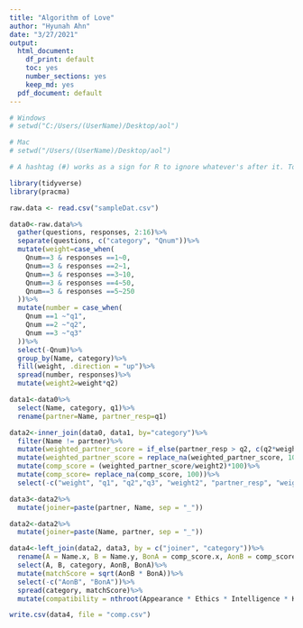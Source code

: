 ---
title: "Algorithm of Love"
author: "Hyunah Ahn"
date: "3/27/2021"
output:
  html_document: 
    df_print: default
    toc: yes
    number_sections: yes
    keep_md: yes
  pdf_document: default
---

```{r directory}
# Windows
# setwd("C:/Users/(UserName)/Desktop/aol") 

# Mac
# setwd("/Users/(UserName)/Desktop/aol")

# A hashtag (#) works as a sign for R to ignore whatever's after it. To execute either setwd command above, simply remove the hashtag in the begining of the line. But be sure to delete the hash tag only in one of the two lines. If you're a Windows user, delete the hash tag before the Windows command. If you're a Mac user, the one before the Mac command. 
```

```{r library}
library(tidyverse)
library(pracma)
```

```{r data}
raw.data <- read.csv("sampleDat.csv")
```

```{r }
data0<-raw.data%>%
  gather(questions, responses, 2:16)%>%
  separate(questions, c("category", "Qnum"))%>%
  mutate(weight=case_when(
    Qnum==3 & responses ==1~0,
    Qnum==3 & responses ==2~1,
    Qnum==3 & responses ==3~10,
    Qnum==3 & responses ==4~50,
    Qnum==3 & responses ==5~250
  ))%>%
  mutate(number = case_when(
    Qnum ==1 ~"q1",
    Qnum ==2 ~"q2",
    Qnum ==3 ~"q3"
  ))%>%
  select(-Qnum)%>%
  group_by(Name, category)%>%
  fill(weight, .direction = "up")%>%
  spread(number, responses)%>%
  mutate(weight2=weight*q2)

data1<-data0%>%
  select(Name, category, q1)%>%
  rename(partner=Name, partner_resp=q1)

data2<-inner_join(data0, data1, by="category")%>%
  filter(Name != partner)%>%
  mutate(weighted_partner_score = if_else(partner_resp > q2, c(q2*weight), c(partner_resp*weight)))%>%
  mutate(weighted_partner_score = replace_na(weighted_partner_score, 100))%>%
  mutate(comp_score = (weighted_partner_score/weight2)*100)%>%
  mutate(comp_score= replace_na(comp_score, 100))%>%
  select(-c("weight", "q1", "q2","q3", "weight2", "partner_resp", "weighted_partner_score"))

data3<-data2%>% 
  mutate(joiner=paste(partner, Name, sep = "_"))

data2<-data2%>%
  mutate(joiner=paste(Name, partner, sep = "_"))

data4<-left_join(data2, data3, by = c("joiner", "category"))%>%
  rename(A = Name.x, B = Name.y, BonA = comp_score.x, AonB = comp_score.y)%>%
  select(A, B, category, AonB, BonA)%>%
  mutate(matchScore = sqrt(AonB * BonA))%>%
  select(-c("AonB", "BonA"))%>%
  spread(category, matchScore)%>%
  mutate(compatibility = nthroot(Appearance * Ethics * Intelligence * Kindness * Wealth, 5))

write.csv(data4, file = "comp.csv")
```

